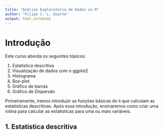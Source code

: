 ```yaml
---
title: "Análise Exploratória de Dados no R"
author: "Filipe C. L. Duarte"
output: html_notebook
---
```


# Introdução

Este curso aborda os seguintes tópicos:

1. Estatística descritiva
2. Visualização de dados com o ggplot2
3. Histograma
4. Box-plot
5. Gráfico de barras
6. Gráfico de Dispersão

Primeiramente, iremos introduzir as funções básicas do `R` que calculam as estatísticas descritivas. Após essa introdução, ensinaremos como criar uma rotina para calcular as estatísticas para uma ou mais variáveis.

## 1. Estatística descritiva

